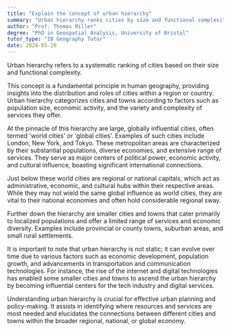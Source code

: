 ```yaml
---
title: "Explain the concept of urban hierarchy"
summary: "Urban hierarchy ranks cities by size and functional complexity, illustrating their roles and relationships within a broader urban system. This classification helps understand urban development and resource distribution."
author: "Prof. Thomas Miller"
degree: "PhD in Geospatial Analysis, University of Bristol"
tutor_type: "IB Geography Tutor"
date: 2024-05-20
---
```


Urban hierarchy refers to a systematic ranking of cities based on their size and functional complexity.

This concept is a fundamental principle in human geography, providing insights into the distribution and roles of cities within a region or country. Urban hierarchy categorizes cities and towns according to factors such as population size, economic activity, and the variety and complexity of services they offer.

At the pinnacle of this hierarchy are large, globally influential cities, often termed 'world cities' or 'global cities'. Examples of such cities include London, New York, and Tokyo. These metropolitan areas are characterized by their substantial populations, diverse economies, and extensive range of services. They serve as major centers of political power, economic activity, and cultural influence, boasting significant international connections.

Just below these world cities are regional or national capitals, which act as administrative, economic, and cultural hubs within their respective areas. While they may not wield the same global influence as world cities, they are vital to their national economies and often hold considerable regional sway.

Further down the hierarchy are smaller cities and towns that cater primarily to localized populations and offer a limited range of services and economic diversity. Examples include provincial or county towns, suburban areas, and small rural settlements.

It is important to note that urban hierarchy is not static; it can evolve over time due to various factors such as economic development, population growth, and advancements in transportation and communication technologies. For instance, the rise of the internet and digital technologies has enabled some smaller cities and towns to ascend the urban hierarchy by becoming influential centers for the tech industry and digital services.

Understanding urban hierarchy is crucial for effective urban planning and policy-making. It assists in identifying where resources and services are most needed and elucidates the connections between different cities and towns within the broader regional, national, or global economy.
    